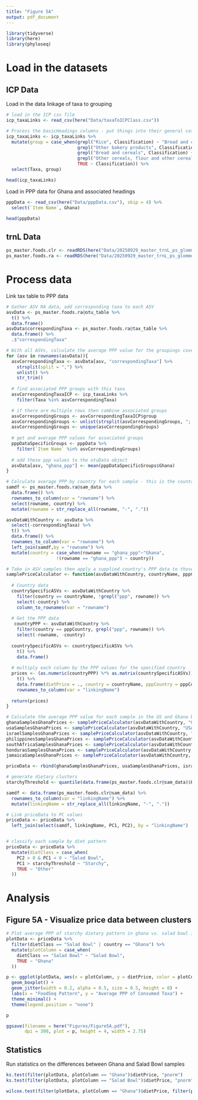 ```yaml
---
title: "Figure 5A"
output: pdf_document
---
```


```r
library(tidyverse)
library(here)
library(phyloseq)
```

# Load in the datasets
## ICP Data
Load in the data linkage of taxa to grouping
```r
# load in the ICP csv file 
icp_taxaLinks <- read_csv(here("Data/taxaToICPClass.csv"))

# Process the basicHeadings columns - put things into their general categories
icp_taxaLinks <- icp_taxaLinks %>% 
  mutate(group = case_when(grepl("Rice", Classification) ~ "Bread and cereals",
                           grepl("Other bakery products", Classification) ~ "Bread and cereals",
                           grepl("Bread and cereals", Classification) ~ "Bread and cereals",
                           grepl("Other cereals, flour and other cereal products", Classification) ~ "Bread and cereals",
                           TRUE ~ Classification)) %>% 
  select(Taxa, group)

head(icp_taxaLinks)
```
Load in PPP data for Ghana and associated headings
```r
pppData <- read_csv(here("Data/pppData.csv"), skip = 4) %>% 
  select(`Item Name`, Ghana)

head(pppData)
```

## trnL Data
```r
ps_master.foods.clr <- readRDS(here("Data/20250929_master_trnL_ps_glommed_clr_withPCs.rds"))
ps_master.foods.ra <- readRDS(here("Data/20250929_master_trnL_ps_glommed_ra_withPCs.rds"))
```

# Process data
Link tax table to PPP data
```r
# Gather ASV RA data, add corresponding taxa to each ASV
asvData <- ps_master.foods.ra@otu_table %>% 
  t() %>% 
  data.frame()
asvData$correspondingTaxa <- ps_master.foods.ra@tax_table %>% 
  data.frame() %>% 
  .$"correspondingTaxa"

# With all ASVs, calculate the average PPP value for the groupings covered by taxa in that ASV
for (asv in rownames(asvData)){
  asvCorrespondingTaxa <- asvData[asv, "correspondingTaxa"] %>% 
    strsplit(split = ",") %>% 
    unlist() %>% 
    str_trim()
  
  # find associated PPP groups with this taxa
  asvCorrespondingTaxaICP <- icp_taxaLinks %>% 
    filter(Taxa %in% asvCorrespondingTaxa)

  # if there are multiple rows then combine associated groups
  asvCorrespondingGroups <- asvCorrespondingTaxaICP$group 
  asvCorrespondingGroups <- unlist(strsplit(asvCorrespondingGroups, "; ", fixed = TRUE))
  asvCorrespondingGroups <- unique(asvCorrespondingGroups)
  
  # get and average PPP values for associated groups
  pppDataSpecificGroups <- pppData %>% 
    filter(`Item Name` %in% asvCorrespondingGroups)
  
  # add these ppp values to the otuData object
  asvData[asv, "ghana_ppp"] <- mean(pppDataSpecificGroups$Ghana)
}
```

```r
# Calculate average PPP by country for each sample - this is the country PPP for each taxa * the relative abundance of that taxa then summed across that sample
samdf <- ps_master.foods.ra@sam_data %>% 
  data.frame() %>% 
  rownames_to_column(var = "rowname") %>% 
  select(rowname, country) %>% 
  mutate(rowname = str_replace_all(rowname, "-", "."))

asvDataWithCountry <- asvData %>% 
  select(-correspondingTaxa) %>% 
  t() %>% 
  data.frame() %>% 
  rownames_to_column(var = "rowname") %>% 
  left_join(samdf,by = "rowname") %>% 
  mutate(country = case_when(rowname == "ghana_ppp"~"Ghana",
                   !(rowname == "ghana_ppp") ~ country)) 

# Take in ASV samples then apply a supplied country's PPP data to those samples to calculate
samplePriceCalculator <- function(asvDataWithCountry, countryName, pppCountry){
  
  # Country data
  countrySpecificASVs <- asvDataWithCountry %>% 
    filter(country == countryName, !grepl("ppp", rowname)) %>% 
    select(-country) %>% 
    column_to_rownames(var = "rowname")
 
  # Get the PPP data
   countryPPP <- asvDataWithCountry %>% 
    filter(country == pppCountry, grepl("ppp", rowname)) %>% 
    select(-rowname, -country)
   
  countrySpecificASVs <- countrySpecificASVs %>% 
    t() %>% 
    data.frame() 
  
  # multiply each column by the PPP values for the specified country
  prices <- (as.numeric(countryPPP) %*% as.matrix(countrySpecificASVs)) %>% 
    t() %>% 
    data.frame(dietPrice = ., country = countryName, pppCountry = pppCountry) %>% 
    rownames_to_column(var = "linkingName")
  
  return(prices)
}

# Calculate the average PPP value for each sample in the US and Ghana based on Ghana prices
ghanaSamplesGhanaPrices <- samplePriceCalculator(asvDataWithCountry, "Ghana", "Ghana")
usaSamplesGhanaPrices <- samplePriceCalculator(asvDataWithCountry, "USA", "Ghana")
israelSamplesGhanaPrices <- samplePriceCalculator(asvDataWithCountry, "Israel", "Ghana")
philippinesSamplesGhanaPrices <- samplePriceCalculator(asvDataWithCountry, "Philippines", "Ghana")
southAfricaSamplesGhanaPrices <- samplePriceCalculator(asvDataWithCountry, "South Africa", "Ghana")
hondurasSamplesGhanaPrices <- samplePriceCalculator(asvDataWithCountry, "Honduras", "Ghana")
jamaicaSamplesGhanaPrices <- samplePriceCalculator(asvDataWithCountry, "Jamaica", "Ghana")

priceData <- rbind(ghanaSamplesGhanaPrices, usaSamplesGhanaPrices, israelSamplesGhanaPrices, philippinesSamplesGhanaPrices, southAfricaSamplesGhanaPrices, hondurasSamplesGhanaPrices, jamaicaSamplesGhanaPrices)

# generate dietary clusters
starchyThreshold <- quantile(data.frame(ps_master.foods.clr@sam_data)$PC1, probs = c(0,0.25,0.5,0.75,1))["75%"]

samdf <- data.frame(ps_master.foods.clr@sam_data) %>% 
  rownames_to_column(var = "linkingName") %>% 
  mutate(linkingName = str_replace_all(linkingName, "-", "."))

# Link priceData to PC values
priceData <- priceData %>% 
  left_join(select(samdf, linkingName, PC1, PC2), by = "linkingName")


# classify each sample by diet pattern
priceData <- priceData %>% 
  mutate(dietClass = case_when(
    PC2 > 0 & PC1 < 0 ~ "Salad Bowl",
    PC1 > starchyThreshold ~ "Starchy",
    TRUE ~ "Other"
  )) 
```

# Analysis
## Figure 5A - Visualize price data between clusters
```r
# Plot average PPP of starchy dietary pattern in ghana vs. salad bowl in ghana
plotData <- priceData %>% 
  filter(dietClass == "Salad Bowl" | country == "Ghana") %>% 
  mutate(plotColumn = case_when(
    dietClass == "Salad Bowl" ~ "Salad Bowl",
    TRUE ~ "Ghana"
  ))

p <- ggplot(plotData, aes(x = plotColumn, y = dietPrice, color = plotColumn)) + 
  geom_boxplot() + 
  geom_jitter(width = 0.2, alpha = 0.5, size = 0.5, height = 0) +
  labs(x = "FoodSeq Pattern", y = "Average PPP of Consumed Taxa") + 
  theme_minimal() +
  theme(legend.position = "none")

p

ggsave(filename = here("Figures/Figure5A.pdf"),
       dpi = 300, plot = p, height = 4, width = 2.75)
```
## Statistics
Run statistics on the differences between Ghana and Salad Bowl samples
```r
ks.test(filter(plotData, plotColumn == "Ghana")$dietPrice, "pnorm")
ks.test(filter(plotData, plotColumn == "Salad Bowl")$dietPrice, "pnorm")

wilcox.test(filter(plotData, plotColumn == "Ghana")$dietPrice, filter(plotData, plotColumn == "Salad Bowl")$dietPrice)
```